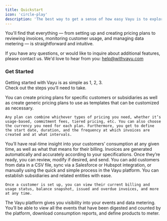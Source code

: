 ```yaml
---
title: Quickstart
icon: 'circle-play'
description: 'The best way to get a sense of how easy Vayu is to explore the platform's user guide.'
---
```


You'll find that everything — from setting up and creating pricing plans to reviewing invoices, monitoring customer usage, and managing data metering — is straightforward and intuitive.

If you have any questions, or would like to inquire about additional features, please contact us. We'd love to hear from you: help@withvayu.com

### Get Started 

Getting started with Vayu is as simple as 1, 2, 3. <br/>
Check out the steps you’ll need to take. 

<Steps>
  <Step title="Create a Pricing Plan">
    You can create pricing plans for specific customers or subsidiaries as well as create generic pricing plans to use as templates that can be customized as necessary. 
    
    Any plan can combine whichever types of pricing you need, whether it’s usage-based, commitment fees, tiered pricing, etc. You can also choose the currency you need for each plan. Furthermore, you get to define the start date, duration, and the frequency at which invoices are created and at what intervals.
  </Step>

  <Step title="Explore Invoices">
    You’ll have real-time insight into your customers’ consumption at any given time, as well as what that means for their billing. Invoices are generated automatically and accurately according to your specifications. Once they’re ready, you can review, modify if desired, and send.
  </Step>
  <Step title="Review Customers">
    You can add customers from data in a CSV file, sync via a Salesforce or Hubspot integration, or manually using the quick and simple process in the Vayu platform. You can establish subsidiaries and related entities with ease. 

    Once a customer is set up, you can view their current billing and usage status, balance snapshot, issued and overdue invoices, and more at any time. 
  </Step>
    <Step title="Data Metering">
    The Vayu platform gives you visibility into your events and data metering. <br/>
    You’ll be able to view all the events that have been digested and counted by the platform, download consumption reports, and define products to meter. 
  </Step>
</Steps>

